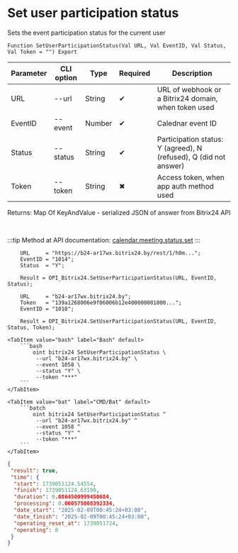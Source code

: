 ﻿---
sidebar_position: 7
---


# Set user participation status
 Sets the event participation status for the current user



`Function SetUserParticipationStatus(Val URL, Val EventID, Val Status, Val Token = "") Export`

  | Parameter | CLI option | Type | Required | Description |
  |-|-|-|-|-|
  | URL | --url | String | &#x2714; | URL of webhook or a Bitrix24 domain, when token used |
  | EventID | --event | Number | &#x2714; | Calednar event ID |
  | Status | --status | String | &#x2714; | Participation status: Y (agreed), N (refused), Q (did not answer) |
  | Token | --token | String | &#x2716; | Access token, when app auth method used |

  
  Returns:  Map Of KeyAndValue - serialized JSON of answer from Bitrix24 API

<br/>

:::tip
Method at API documentation: [calendar.meeting.status.set](https://apidocs.bitrix24.ru/api-reference/calendar/calendar-event/calendar-meeting-status-set.html)
:::
<br/>



```bsl title="1C:Enterprise/OneScript code example"
    URL     = "https://b24-ar17wx.bitrix24.by/rest/1/h0m...";
    EventID = "1014";
    Status  = "Y";

    Result = OPI_Bitrix24.SetUserParticipationStatus(URL, EventID, Status);

    URL     = "b24-ar17wx.bitrix24.by";
    Token   = "139a1268006e9f06006b12e400000001000...";
    EventID = "1018";

    Result = OPI_Bitrix24.SetUserParticipationStatus(URL, EventID, Status, Token);
```
 

 <Tabs>
  
    <TabItem value="bash" label="Bash" default>
        ```bash
            oint bitrix24 SetUserParticipationStatus \
             --url "b24-ar17wx.bitrix24.by" \
             --event 1058 \
             --status "Y" \
             --token "***"
        ```
    </TabItem>
  
    <TabItem value="bat" label="CMD/Bat" default>
        ```batch
            oint bitrix24 SetUserParticipationStatus ^
             --url "b24-ar17wx.bitrix24.by" ^
             --event 1058 ^
             --status "Y" ^
             --token "***"
        ```
    </TabItem>
</Tabs>


```json title="Result"
{
 "result": true,
 "time": {
  "start": 1739051124.54554,
  "finish": 1739051124.63199,
  "duration": 0.0864500999450684,
  "processing": 0.060575008392334,
  "date_start": "2025-02-09T00:45:24+03:00",
  "date_finish": "2025-02-09T00:45:24+03:00",
  "operating_reset_at": 1739051724,
  "operating": 0
 }
}
```
